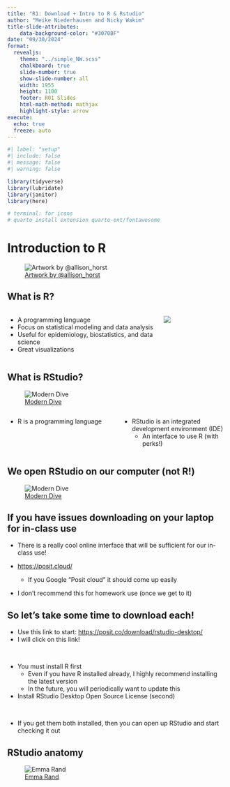 ```yaml
---
title: "R1: Download + Intro to R & Rstudio"
author: "Meike Niederhausen and Nicky Wakim"
title-slide-attributes:
    data-background-color: "#3070BF"
date: "09/30/2024"
format: 
  revealjs:
    theme: "../simple_NW.scss"
    chalkboard: true
    slide-number: true
    show-slide-number: all
    width: 1955
    height: 1100
    footer: R01 Slides
    html-math-method: mathjax
    highlight-style: arrow
execute:
  echo: true
  freeze: auto
---
```


```r
#| label: "setup" 
#| include: false
#| message: false
#| warning: false

library(tidyverse)
library(lubridate)
library(janitor)
library(here)

# terminal: for icons
# quarto install extension quarto-ext/fontawesome
```

# Introduction to R

![[Artwork by \@allison_horst](https://allisonhorst.com/everything-else)](../img_slides/horst_welcome_R.png){fig-align="center"}

## What is R?

::: columns
::: {.column width="70%"}
-   A programming language
-   Focus on statistical modeling and data analysis
-   Useful for epidemiology, biostatistics, and data science
-   Great visualizations
:::

::: {.column width="30%"}
![](../img_slides/R_logo.png)
:::
:::

## What is RStudio?

![[Modern Dive](https://moderndive.com/1-getting-started.html#r-rstudio)](../img_slides/r_vs_rstudio_1.png){fig-align="center"}

::: columns
::: {.column width="50%"}
- R is a programming language
:::

::: {.column width="50%"}
- RStudio is an integrated development environment (IDE)\
    - An interface to use R (with perks!)
:::
:::

## We open RStudio on our computer (not R!)

![[Modern Dive](https://moderndive.com/1-getting-started.html#using-r-via-rstudio)](../img_slides/01_md_r.png){fig-align="center"}

## If you have issues downloading on your laptop for in-class use

- There is a really cool online interface that will be sufficient for our in-class use!

- <https://posit.cloud/> 

  - If you Google "Posit cloud" it should come up easily
  
- I don't recommend this for homework use (once we get to it)

## So let's take some time to download each!

-   Use this link to start: <https://posit.co/download/rstudio-desktop/> 
-   I will click on this link!

 

-   You must install R first
    -   Even if you have R installed already, I highly recommend installing the latest version
    -   In the future, you will periodically want to update this
-   Install RStudio Desktop Open Source License (second)

   

- If you get them both installed, then you can open up RStudio and start checking it out

## RStudio anatomy

![[Emma Rand](https://buzzrbeeline.blog/2018/07/04/rstudio-anatomy/)](../img_slides/RStudio_Anatomy.svg){fig-align="center"}

